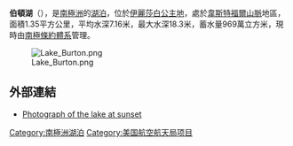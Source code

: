 {{coord|68|38|S|78|06|E|type:waterbody_region:AQ|display=title}}

'''伯頓湖'''（{{lang-en|Lake Burton}}），是[[南極洲|南極洲]]的[[湖泊|湖泊]]，位於[[伊麗莎白公主地|伊麗莎白公主地]]，處於[[韋斯特福爾山脈|韋斯特福爾山脈]]地區，面積1.35平方公里，平均水深7.16米，最大水深18.3米，蓄水量969萬立方米，現時由[[南極條約體系|南極條約體系]]管理。

[[Image:Lake_Burton.png|thumb]]

==外部連結==
*[https://web.archive.org/web/20120318072647/http://www3.clikpic.com/hicksey/images/1_Burton_lake_Sunset_resized.jpg Photograph of the lake at sunset]

{{Antarctica-geo-stub}}
[[Category:南極洲湖泊|Category:南極洲湖泊]]
[[Category:美国航空航天局项目|Category:美国航空航天局项目]]